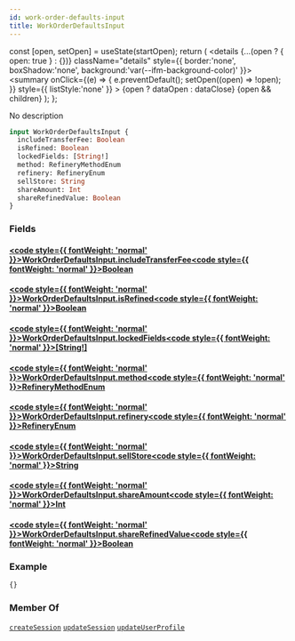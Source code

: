 ```yaml
---
id: work-order-defaults-input
title: WorkOrderDefaultsInput
---
```









  const [open, setOpen] = useState(startOpen);
  return (
    <details {...(open ? { open: true } : {})} className="details" style={{ border:'none', boxShadow:'none', background:'var(--ifm-background-color)' }}>
      <summary
        onClick={(e) => {
          e.preventDefault();
          setOpen((open) => !open);
        }}
        style={{ listStyle:'none' }}
      >
      {open ? dataOpen : dataClose}
      </summary>
      {open && children}
    </details>
  );
};








No description


```graphql
input WorkOrderDefaultsInput {
  includeTransferFee: Boolean
  isRefined: Boolean
  lockedFields: [String!]
  method: RefineryMethodEnum
  refinery: RefineryEnum
  sellStore: String
  shareAmount: Int
  shareRefinedValue: Boolean
}
```




### Fields

#### [<code style={{ fontWeight: 'normal' }}>WorkOrderDefaultsInput.<b>includeTransferFee</b></code>](#)<Bullet />[<code style={{ fontWeight: 'normal' }}><b>Boolean</b></code>](/api/types/scalars/boolean) <Badge class="badge badge--secondary " text="scalar"/> 



#### [<code style={{ fontWeight: 'normal' }}>WorkOrderDefaultsInput.<b>isRefined</b></code>](#)<Bullet />[<code style={{ fontWeight: 'normal' }}><b>Boolean</b></code>](/api/types/scalars/boolean) <Badge class="badge badge--secondary " text="scalar"/> 



#### [<code style={{ fontWeight: 'normal' }}>WorkOrderDefaultsInput.<b>lockedFields</b></code>](#)<Bullet />[<code style={{ fontWeight: 'normal' }}><b>[String!]</b></code>](/api/types/scalars/string) <Badge class="badge badge--secondary " text="list"/> <Badge class="badge badge--secondary " text="scalar"/> 



#### [<code style={{ fontWeight: 'normal' }}>WorkOrderDefaultsInput.<b>method</b></code>](#)<Bullet />[<code style={{ fontWeight: 'normal' }}><b>RefineryMethodEnum</b></code>](/api/types/enums/refinery-method-enum) <Badge class="badge badge--secondary " text="enum"/> 



#### [<code style={{ fontWeight: 'normal' }}>WorkOrderDefaultsInput.<b>refinery</b></code>](#)<Bullet />[<code style={{ fontWeight: 'normal' }}><b>RefineryEnum</b></code>](/api/types/enums/refinery-enum) <Badge class="badge badge--secondary " text="enum"/> 



#### [<code style={{ fontWeight: 'normal' }}>WorkOrderDefaultsInput.<b>sellStore</b></code>](#)<Bullet />[<code style={{ fontWeight: 'normal' }}><b>String</b></code>](/api/types/scalars/string) <Badge class="badge badge--secondary " text="scalar"/> 



#### [<code style={{ fontWeight: 'normal' }}>WorkOrderDefaultsInput.<b>shareAmount</b></code>](#)<Bullet />[<code style={{ fontWeight: 'normal' }}><b>Int</b></code>](/api/types/scalars/int) <Badge class="badge badge--secondary " text="scalar"/> 



#### [<code style={{ fontWeight: 'normal' }}>WorkOrderDefaultsInput.<b>shareRefinedValue</b></code>](#)<Bullet />[<code style={{ fontWeight: 'normal' }}><b>Boolean</b></code>](/api/types/scalars/boolean) <Badge class="badge badge--secondary " text="scalar"/> 





### Example


```graphql
{}
```




### Member Of

[`createSession`](/api/operations/mutations/create-session)  <Badge class="badge badge--secondary badge--relation" text="mutation"/><Bullet />[`updateSession`](/api/operations/mutations/update-session)  <Badge class="badge badge--secondary badge--relation" text="mutation"/><Bullet />[`updateUserProfile`](/api/operations/mutations/update-user-profile)  <Badge class="badge badge--secondary badge--relation" text="mutation"/>